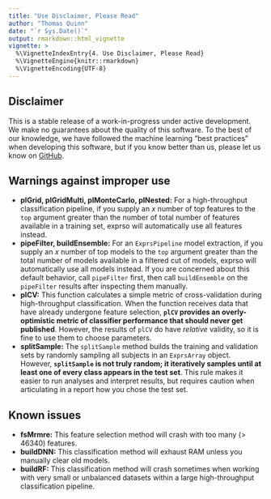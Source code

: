 ```yaml
---
title: "Use Disclaimer, Please Read"
author: "Thomas Quinn"
date: "`r Sys.Date()`"
output: rmarkdown::html_vignette
vignette: >
  %\VignetteIndexEntry{4. Use Disclaimer, Please Read}
  %\VignetteEngine{knitr::rmarkdown}
  %\VignetteEncoding{UTF-8}
---
```


## Disclaimer

This is a stable release of a work-in-progress under active development. We make no guarantees about the quality of this software. To the best of our knowledge, we have followed the machine learning "best practices" when developing this software, but if you know better than us, please let us know on [GitHub](http://www.github.com/tpq/exprso/issues).

## Warnings against improper use

* **plGrid, plGridMulti, plMonteCarlo, plNested:** For a high-throughput classification pipeline, if you supply an $x$ number of top features to the `top` argument greater than the number of total number of features available in a training set, exprso will automatically use all features instead.
* **pipeFilter, buildEnsemble:** For an `ExprsPipeline` model extraction, if you supply an $x$ number of top models to the `top` argument greater than the total number of models available in a filtered cut of models, exprso will automatically use all models instead. If you are concerned about this default behavior, call `pipeFilter` first, then call `buildEnsemble` on the `pipeFilter` results after inspecting them manually.
* **plCV:** This function calculates a simple metric of cross-validation during high-throughput classification. When the function receives data that have already undergone feature selection, **`plCV` provides an overly-optimistic metric of classifier performance that should never get published**. However, the results of `plCV` do have *relative* validity, so it is fine to use them to choose parameters.
* **splitSample:** The `splitSample` method builds the training and validation sets by randomly sampling all subjects in an `ExprsArray` object. However, **`splitSample` is not truly random; it iteratively samples until at least one of every class appears in the test set**. This rule makes it easier to run analyses and interpret results, but requires caution when articulating in a report how you chose the test set.

## Known issues

* **fsMrmre:** This feature selection method will crash with too many (> 46340) features.
* **buildDNN:** This classification method will exhaust RAM unless you manually clear old models.
* **buildRF:** This classification method will crash sometimes when working with very small or unbalanced datasets within a large high-throughput classification pipeline.
